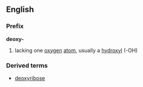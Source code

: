 ==English==
===Prefix===
''' deoxy- '''
#{{chemistry}} lacking one [[oxygen]] [[atom]], usually a [[hydroxyl]] (-OH)
===Derived terms===
*[[deoxyribose]]
